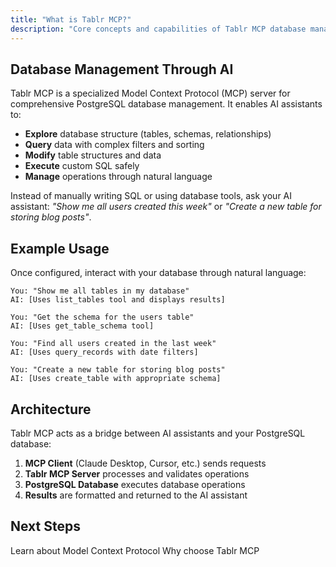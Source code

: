 ```yaml
---
title: "What is Tablr MCP?"
description: "Core concepts and capabilities of Tablr MCP database management"
---
```


## Database Management Through AI

Tablr MCP is a specialized Model Context Protocol (MCP) server for comprehensive PostgreSQL database management. It enables AI assistants to:

- **Explore** database structure (tables, schemas, relationships)
- **Query** data with complex filters and sorting
- **Modify** table structures and data
- **Execute** custom SQL safely
- **Manage** operations through natural language

Instead of manually writing SQL or using database tools, ask your AI assistant: *"Show me all users created this week"* or *"Create a new table for storing blog posts"*.

## Example Usage

Once configured, interact with your database through natural language:

```
You: "Show me all tables in my database"
AI: [Uses list_tables tool and displays results]

You: "Get the schema for the users table"  
AI: [Uses get_table_schema tool]

You: "Find all users created in the last week"
AI: [Uses query_records with date filters]

You: "Create a new table for storing blog posts"
AI: [Uses create_table with appropriate schema]
```

## Architecture

Tablr MCP acts as a bridge between AI assistants and your PostgreSQL database:

1. **MCP Client** (Claude Desktop, Cursor, etc.) sends requests
2. **Tablr MCP Server** processes and validates operations  
3. **PostgreSQL Database** executes database operations
4. **Results** are formatted and returned to the AI assistant

## Next Steps

<CardGroup cols={2}>
  <Card
    title="Understanding MCP"
    icon="network"
    href="/mcp-concepts"
  >
    Learn about Model Context Protocol
  </Card>
  <Card
    title="Key Features"
    icon="star"
    href="/features"
  >
    Why choose Tablr MCP
  </Card>
</CardGroup>